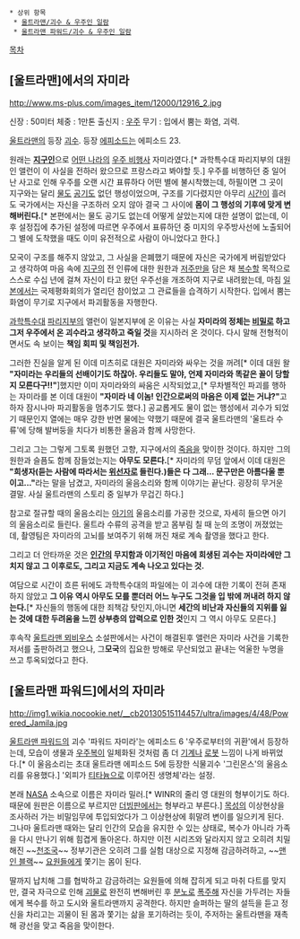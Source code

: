 * 상위 항목 
  * [[울트라맨/괴수 & 우주인 일람]]
  * [[울트라맨 파워드/괴수 & 우주인 일람]]
[[목차]]

== [울트라맨]에서의 자미라 == 
http://www.ms-plus.com/images_item/12000/12916_2.jpg

신장 : 50미터
체중 : 1만톤
출신지 : [[우주]]
무기 : 입에서 뿜는 화염, 괴력.

[[울트라맨]]의 등장 [[괴수]]. 등장 [[에피소드]]는 에피소드 23. 

원래는 '''[[지구인]]'''으로 [[프랑스|어떤 나라]]의 [[우주 비행사]] 자미라였다.[* 과학특수대 파리지부의 대원인 앨런이 이 사실을 전하러 왔으므로 프랑스라고 봐야할 듯.] 우주를 비행하던 중 일어난 사고로 인해 우주를 오랜 시간 표류하다 어떤 별에 불시착했는데, 하필이면 그 곳이 지구와는 달리 [[물]]도 [[공기]]도 없던 행성이었으며, 구조를 기다렸지만 아무리 [[시간]]이 흘러도 국가에서는 자신을 구조하러 오지 않아 결국 그 사이에 '''몸이 그 행성의 기후에 맞게 변해버린다.'''[* 본편에서는 물도 공기도 없는데 어떻게 살았는지에 대한 설명이 없는데, 이후 설정집에 추가된 설정에 따르면 우주에서 표류하던 중 미지의 우주방사선에 노출되어 그 별에 도착했을 때도 이미 유전적으로 사람이 아니었다고 한다.]

모국이 구조를 해주지 않았고, 그 사실을 은폐했기 때문에 자신은 국가에게 버림받았다고 생각하여 마음 속에 [[지구]]의 전 인류에 대한 원한과 [[저주]]만을 담은 채 [[복수]]할 목적으로 스스로 수십 년에 걸쳐 자신이 타고 왔던 우주선을 개조하여 지구로 내려왔는데, 마침 [[일본]]에서는 국제평화회의가 열리던 참이었고 그 관료들을 습격하기 시작한다. 입에서 뿜는 화염이 무기로 지구에서 파괴활동을 자행한다.

[[과학특수대]] [[파리(도시)|파리]]지부의 앨런이 일본지부에 온 이유는 사실 '''자미라의 정체는 [[비밀]]로 하고 그저 우주에서 온 괴수라고 생각하고 죽일 것'''을 지시하러 온 것이다. 다시 말해 전형적이면서도 속 보이는 '''책임 회피 및 책임전가.'''

그러한 진실을 알게 된 이데 미츠히로 대원은 자미라와 싸우는 것을 꺼려[* 이데 대원 왈 '''"자미라는 우리들의 선배이기도 하잖아. 우리들도 말야, 언제 자미라와 똑같은 꼴이 당할지 모른다구!!"''']했지만 이미 자미라와의 싸움은 시작되었고,[* 무차별적인 파괴를 행하는 자미라를 본 이데 대원이 '''"자미라 네 이놈! 인간으로써의 마음은 이제 없는 거냐?"'''고 하자 잠시나마 파괴활동을 멈추기도 했다.] 공교롭게도 물이 없는 행성에서 괴수가 되었기 때문인지 열에는 매우 강한 반면 물에는 약했기 때문에 결국 울트라맨의 '울트라 수류'에 당해 발버둥을 치다가 비통한 울음과 함께 사망한다.

그리고 그는 그렇게 그토록 원했던 고향, 지구에서의 [[죽음]]을 맞이한 것이다. 하지만 그의 원한과 슬픔도 함께 잠들었는지는 '''아무도 모른다.'''[* 자미라의 무덤 앞에서 이데 대원은 '''"희생자(듣는 사람에 따라서는 [[위선자]]로 들린다.)들은 다 그래... 문구만은 아름다울 뿐이고..."'''라는 말을 남겼고, 자미라의 울음소리와 함께 이야기는 끝난다. 굉장히 무거운 결말. 사실 울트라맨의 스토리 중 일부가 무겁긴 하다.]

참고로 절규할 때의 울음소리는 [[아기]]의 울음소리를 가공한 것으로, 자세히 들으면 아기의 울음소리로 들린다. 울트라 수류의 공격을 받고 몸부림 칠 때 눈의 조명이 꺼졌었는데, 촬영팀은 자미라의 고뇌를 보여주기 위해 꺼진 채로 계속 촬영을 했다고 한다.

그리고 더 안타까운 것은 '''[[인간]]의 무지함과 이기적인 마음에 희생된 괴수는 자미라에만 그치지 않고 그 이후로도, 그리고 지금도 계속 나오고 있다는 것.'''

여담으로 시간이 흐른 뒤에도 과학특수대의 파일에는 이 괴수에 대한 기록이 전혀 존재하지 않았고 '''그 이유 역시 아무도 모를 뿐더러 어느 누구도 그것을 입 밖에 꺼내려 하지 않는다.'''[* 자신들의 행동에 대한 죄책감 탓인지,아니면 '''세간의 비난과 자신들의 지위를 잃는 것에 대한 두려움을 느낀 상부층의 압력으로 인한 것'''인지 그 역시 아무도 모른다.]

후속작 [[울트라맨 뫼비우스]] 소설판에서는 사건이 해결된후 앨런은 자미라 사건을 기록한 저서를 출판하려고 했으나, 그'''모국'''의 집요한 방해로 무산되었고 끝내는 억울한 누명을 쓰고 투옥되었다고 한다.
  
== [울트라맨 파워드]에서의 자미라 ==
http://img1.wikia.nocookie.net/__cb20130515114457/ultra/images/4/48/Powered_Jamila.jpg

[[울트라맨 파워드]]의 괴수 '파워드 자미라'는 에피소드 6 '우주로부터의 귀환'에서 등장하는데, 모습이 생물과 [[우주복]]이 일체화된 것처럼 좀 더 [[기계]]나 [[로봇]] 느낌이 나게 바뀌었다.[* 이 울음소리는 초대 울트라맨 에피소드 5에 등장한 식물괴수 '그린몬스'의 울음소리를 유용했다.] '외피가 [[티타늄]]으로 이루어진 생명체'라는 설정.

본래 [[NASA]] 소속으로 이름은 자미라 밀러.[* WINR의 줄리 영 대원의 형부이기도 하다. 때문에 원판은 이름으로 부르지만 [[더빙]]판에서는 형부라고 부른다.] [[목성]]의 이상현상을 조사하러 가는 비밀임무에 투입되었다가 그 이상현상에 휘말려 변이를 일으키게 된다. 그나마 울트라맨 때와는 달리 인간의 모습을 유지한 수 있는 상태로, 복수가 아니라 가족을 다시 만나기 위해 힘겹게 돌아온다. 하지만 이전 시리즈와 달라지지 않고 오히려 치밀해진 ~~[[천조국]]~~ 정부기관은 오히려 그를 실험 대상으로 지정해 감금하려하고, ~~[[맨 인 블랙]]~~ [[요원]]들에게 쫓기는 몸이 된다.

딸까지 납치해 그를 협박하고 감금하려는 요원들에 의해 잡히게 되고 마취 다트를 맞지만, 결국 자극으로 인해 [[괴물]]로 완전히 변해버린 후 [[분노]]로 [[폭주]]해 자신을 가두려는 자들에게 복수를 하고 도시와 울트라맨까지 공격한다. 하지만 슬퍼하는 딸의 설득을 듣고 정신을 차리고는 괴물이 된 몸과 쫓기는 삶을 포기하려는 듯이, 주저하는 울트라맨을 재촉해 광선을 맞고 죽음을 맞이한다.
